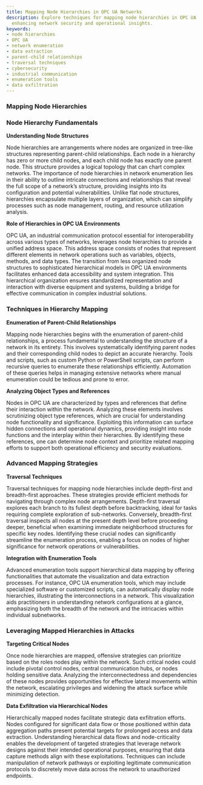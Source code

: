 ```yaml
---
title: Mapping Node Hierarchies in OPC UA Networks
description: Explore techniques for mapping node hierarchies in OPC UA environments,
  enhancing network security and operational insights.
keywords:
- node hierarchies
- OPC UA
- network enumeration
- data extraction
- parent-child relationships
- traversal techniques
- cybersecurity
- industrial communication
- enumeration tools
- data exfiltration
---
```


### Mapping Node Hierarchies

### Node Hierarchy Fundamentals

**Understanding Node Structures**

Node hierarchies are arrangements where nodes are organized in tree-like structures representing parent-child relationships. Each node in a hierarchy has zero or more child nodes, and each child node has exactly one parent node. This structure provides a logical topology that can chart complex networks. The importance of node hierarchies in network enumeration lies in their ability to outline intricate connections and relationships that reveal the full scope of a network’s structure, providing insights into its configuration and potential vulnerabilities. Unlike flat node structures, hierarchies encapsulate multiple layers of organization, which can simplify processes such as node management, routing, and resource utilization analysis.

**Role of Hierarchies in OPC UA Environments**

OPC UA, an industrial communication protocol essential for interoperability across various types of networks, leverages node hierarchies to provide a unified address space. This address space consists of nodes that represent different elements in network operations such as variables, objects, methods, and data types. The transition from less organized node structures to sophisticated hierarchical models in OPC UA environments facilitates enhanced data accessibility and system integration. This hierarchical organization ensures standardized representation and interaction with diverse equipment and systems, building a bridge for effective communication in complex industrial solutions.

### Techniques in Hierarchy Mapping

**Enumeration of Parent-Child Relationships**

Mapping node hierarchies begins with the enumeration of parent-child relationships, a process fundamental to understanding the structure of a network in its entirety. This involves systematically identifying parent nodes and their corresponding child nodes to depict an accurate hierarchy. Tools and scripts, such as custom Python or PowerShell scripts, can perform recursive queries to enumerate these relationships efficiently. Automation of these queries helps in managing extensive networks where manual enumeration could be tedious and prone to error.

**Analyzing Object Types and References**

Nodes in OPC UA are characterized by types and references that define their interaction within the network. Analyzing these elements involves scrutinizing object type references, which are crucial for understanding node functionality and significance. Exploiting this information can surface hidden connections and operational dynamics, providing insight into node functions and the interplay within their hierarchies. By identifying these references, one can determine node context and prioritize related mapping efforts to support both operational efficiency and security evaluations.

### Advanced Mapping Strategies

**Traversal Techniques**

Traversal techniques for mapping node hierarchies include depth-first and breadth-first approaches. These strategies provide efficient methods for navigating through complex node arrangements. Depth-first traversal explores each branch to its fullest depth before backtracking, ideal for tasks requiring complete exploration of sub-networks. Conversely, breadth-first traversal inspects all nodes at the present depth level before proceeding deeper, beneficial when examining immediate neighborhood structures for specific key nodes. Identifying these crucial nodes can significantly streamline the enumeration process, enabling a focus on nodes of higher significance for network operations or vulnerabilities.

**Integration with Enumeration Tools**

Advanced enumeration tools support hierarchical data mapping by offering functionalities that automate the visualization and data extraction processes. For instance, OPC UA enumeration tools, which may include specialized software or customized scripts, can automatically display node hierarchies, illustrating the interconnections in a network. This visualization aids practitioners in understanding network configurations at a glance, emphasizing both the breadth of the network and the intricacies within individual subnetworks.

### Leveraging Mapped Hierarchies in Attacks

**Targeting Critical Nodes**

Once node hierarchies are mapped, offensive strategies can prioritize based on the roles nodes play within the network. Such critical nodes could include pivotal control nodes, central communication hubs, or nodes holding sensitive data. Analyzing the interconnectedness and dependencies of these nodes provides opportunities for effective lateral movements within the network, escalating privileges and widening the attack surface while minimizing detection.

**Data Exfiltration via Hierarchical Nodes**

Hierarchically mapped nodes facilitate strategic data exfiltration efforts. Nodes configured for significant data flow or those positioned within data aggregation paths present potential targets for prolonged access and data extraction. Understanding hierarchical data flows and node-criticality enables the development of targeted strategies that leverage network designs against their intended operational purposes, ensuring that data capture methods align with these exploitations. Techniques can include manipulation of network pathways or exploiting legitimate communication protocols to discretely move data across the network to unauthorized endpoints.